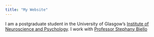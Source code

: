 ```yaml
---
title: "My Website"
---
```


I am a postgraduate student in the University of Glasgow's
[Institute of Neuroscience and Psychology](http://www.gla.ac.uk/researchinstitutes/neurosciencepsychology/).
I work with [Professor Stephany Biello](https://www.gla.ac.uk/schools/psychology/staff/stephanybiello/)